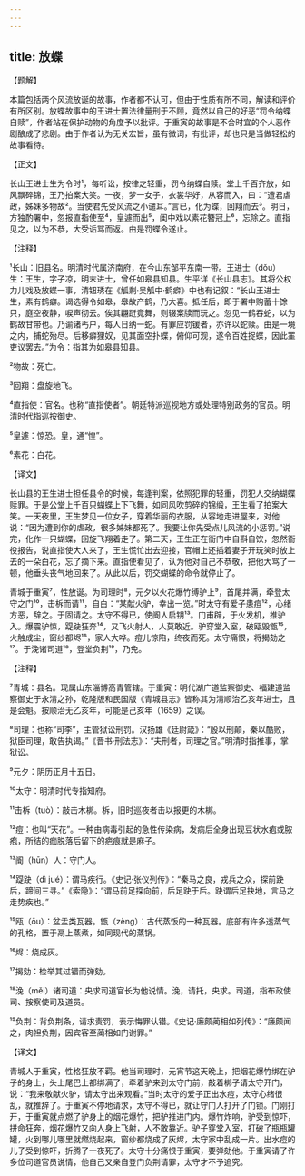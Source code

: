 ```yaml
---
---
---
```

title: 放蝶
---




【题解】


本篇包括两个风流放诞的故事，作者都不认可，但由于性质有所不同，解读和评价有所区别。放蝶故事中的王进士置法律量刑于不顾，竟然以自己的好恶“罚令纳蝶自赎”，作者站在保护动物的角度予以批评。于重寅的故事是不合时宜的个人恶作剧酿成了悲剧。由于作者认为无关宏旨，虽有微词，有批评，却也只是当做轻松的故事看待。

【正文】

长山王进士生为令时¹，每听讼，按律之轻重，罚令纳蝶自赎。堂上千百齐放，如风飘碎锦，王乃拍案大笑。一夜，梦一女子，衣裳华好，从容而入，曰：“遭君虐政，姊妹多物故²。当使君先受风流之小谴耳。”言已，化为蝶，回翔而去³。明日，方独酌署中，忽报直指使至⁴，皇遽而出⁵，闺中戏以素花簪冠上⁶，忘除之。直指见之，以为不恭，大受诟骂而返。由是罚蝶令遂止。





【注释】


¹长山：旧县名。明清时代属济南府，在今山东邹平东南一带。王进士（dǒu）生：王生，字子凉，明末进士，曾任如皋县知县。生平详《长山县志》。其将公权力儿戏及放蝶一事，清钮琇在《觚剩·吴觚中·鹤癖》中也有记叙：“长山王进士生，素有鹤癖。谒选得令如皋，皋故产鹤，乃大喜。抵任后，即于署中购蓄十馀只，庭空夜静，唳声彻云。俟其翩跹竟舞，则辍案牍而玩之。忽见一鹤吞蛇，以为鹤故甘带也。乃谕诸丐户，每人日纳一蛇。有罪应罚锾者，亦许以蛇赎。由是一境之内，捕蛇殆尽。后移癖狸奴，见其面空扑蝶，俯仰可观，遂令百姓捉蝶，因此罣吏议罢去。”为令：指其为如皋县知县。

²物故：死亡。

³回翔：盘旋地飞。

⁴直指使：官名。也称“直指使者”。朝廷特派巡视地方或处理特别政务的官员。明清时代指巡按御史。

⁵皇遽：惊恐。皇，通“惶”。

⁶素花：白花。





【译文】


长山县的王生进士担任县令的时候，每逢判案，依照犯罪的轻重，罚犯人交纳蝴蝶赎罪。于是公堂上千百只蝴蝶上下飞舞，如同风吹剪碎的锦缎，王生看了拍案大笑。一天夜里，王生梦见一位女子，穿着华丽的衣服，从容地走进屋来，对他说：“因为遭到你的虐政，很多姊妹都死了。我要让你先受点儿风流的小惩罚。”说完，化作一只蝴蝶，回旋飞翔着走了。第二天，王生正在衙门中自斟自饮，忽然衙役报告，说直指使大人来了，王生慌忙出去迎接，官帽上还插着妻子开玩笑时放上去的一朵白花，忘了摘下来。直指使看见了，认为他对自己不恭敬，把他大骂了一顿，他垂头丧气地回来了。从此以后，罚交蝴蝶的命令就停止了。

青城于重寅⁷，性放诞。为司理时⁸，元夕以火花爆竹缚驴上⁹，首尾并满，牵登太守之门¹⁰，击柝而请¹¹，自白：“某献火驴，幸出一览。”时太守有爱子患痘¹²，心绪方恶，辞之。于固请之。太守不得已，使阍人启钥¹³。门甫辟，于火发机，推驴入。爆震驴惊，踶趹狂奔¹⁴，又飞火射人，人莫敢近。驴穿堂入室，破瓯毁甑¹⁵，火触成尘，窗纱都烬¹⁶，家人大哗。痘儿惊陷，终夜而死。太守痛恨，将揭劾之¹⁷。于浼诸司道¹⁸，登堂负荆¹⁹，乃免。





【注释】


⁷青城：县名。现属山东淄博高青管辖。于重寅：明代湖广道监察御史、福建道监察御史于永清之孙，乾隆版和民国版《青城县志》皆称其为清顺治乙亥年进士，且是会魁。按顺治无乙亥年，可能是己亥年（1659）之误。

⁸司理：也称“司李”，主管狱讼刑罚。汉扬雄《廷尉箴》：“殷以刑颠，秦以酷败，狱臣司理，敢告执谒。”《晋书·刑法志》：“夫刑者，司理之官。”明清时指推事，掌狱讼。

⁹元夕：阴历正月十五日。

¹⁰太守：明清时代专指知府。

¹¹击柝（tuò）：敲击木梆。柝，旧时巡夜者击以报更的木梆。

¹²痘：也叫“天花”。一种由病毒引起的急性传染病，发病后全身出现豆状水疱或脓疱，所结的痂脱落后留下的疤痕就是麻子。

¹³阍（hūn）人：守门人。

¹⁴踶趹（dì jué）：谓马疾行。《史记·张仪列传》：“秦马之良，戎兵之众，探前趹后，蹄间三寻。”《索隐》：“谓马前足探向前，后足趹于后。趹谓后足抉地，言马之走势疾也。”

¹⁵瓯（ōu）：盆盂类瓦器。甑（zèng）：古代蒸饭的一种瓦器。底部有许多透蒸气的孔格，置于鬲上蒸煮，如同现代的蒸锅。

¹⁶烬：烧成灰。

¹⁷揭劾：检举其过错而弹劾。

¹⁸浼（měi）诸司道：央求司道官长为他说情。浼，请托，央求。司道，指布政使司、按察使司及道员。

¹⁹负荆：背负荆条，请求责罚，表示悔罪认错。《史记·廉颇蔺相如列传》：“廉颇闻之，肉袒负荆，因宾客至蔺相如门谢罪。”





【译文】


青城人于重寅，性格狂放不羁。他当司理时，元宵节这天晚上，把烟花爆竹绑在驴子的身上，头上尾巴上都绑满了，牵着驴来到太守门前，敲着梆子请太守开门，说：“我来敬献火驴，请太守出来观看。”当时太守的爱子正出水痘，太守心绪很乱，就推辞了。于重寅不停地请求，太守不得已，就让守门人打开了门锁。门刚打开，于重寅就点燃了驴身上的烟花爆竹，把驴推进门内。爆竹炸响，驴受到惊吓，拼命狂奔，烟花爆竹又向人身上飞射，人不敢靠近。驴子穿堂入室，打破了瓶瓶罐罐，火到哪儿哪里就燃烧起来，窗纱都烧成了灰烬，太守家中乱成一片。出水痘的儿子受到惊吓，折腾了一夜死了。太守十分痛恨于重寅，要弹劾他。于重寅请了许多位司道官员说情，他自己又亲自登门负荆请罪，太守才不予追究。